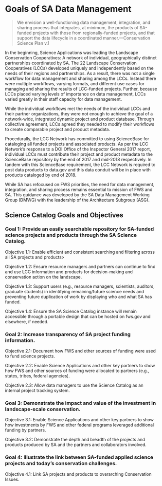 # Goals of SA Data Management

> We envision a well-functioning data management, integration, and sharing process that integrates, at minimum, the products of SA-funded projects with those from regionally-funded projects, and that support the data lifecycle in a coordinated manner.—Conservation Science Plan v.1

In the beginning, Science Applications was leading the Landscape Conservation Cooperatives:  A network of individual, geographically distinct partnerships coordinated by SA.  The 22 Landscape Conservation Cooperatives \(LCCs\) developed uniquely and independently based on the needs of their regions and partnerships. As a result, there was not a single workflow for data management and sharing among the LCCs. Instead there were multiple workflows, varying formats, and different use cases for managing and sharing the results of LCC-funded projects. Further, because LCCs placed varying levels of importance on data management, LCCs varied greatly in their staff capacity for data management.

While the individual workflows met the needs of the individual LCCs and their partner organizations, they were not enough to achieve the goal of a network-wide, integrated dynamic project and product database. Through collective agreement, LCCs agreed they needed to modify their workflows to create comparable project and product metadata.

Procedurally, the LCC Network has committed to using ScienceBase for cataloging all funded projects and associated products. As per the LCC Network’s response to a DOI Office of the Inspector General 2017 report, individual LCCs must contribute their project and product metadata to the ScienceBase repository by the end of 2017 and mid-2018 respectively. In tandem with this ScienceBase requirement, the LCC Network is required to post data products to data.gov and this data conduit will be in place with products cataloged by end of 2018.

While SA has refocused on FWS priorities, the need for data management, integration, and sharing process remains essential to mission of FWS and SA. This guidance was developed by the SA Data Management Working Group \(DMWG\) with the leadership of the Architecture Subgroup \(ASG\).

## Science Catalog Goals and Objectives

### Goal 1: Provide an easily searchable repository for SA-funded science projects and products through the SA Science Catalog.

Objective 1.1: Enable efficient and consistent searching and filtering across all SA projects and products&gt;

Objective 1.2: Ensure resource managers and partners can continue to find and use LCC information and products for decision-making and conservation action on the landscape.

Objective 1.3: Support users \(e.g., resource managers, scientists, auditors, graduate students\) in identifying remaining/future science needs and preventing future duplication of work by displaying who and what SA has funded.

Objective 1.4: Ensure the SA Science Catalog instance will remain accessible through a portable design that can be hosted on fws.gov and elsewhere, if needed.

### Goal 2: Increase transparency of SA project funding information.

Objective 2.1: Document how FWS and other sources of funding were used to fund science projects.

Objective 2.2: Enable Science Applications and other key partners to show how FWS and other sources of funding were allocated to partners \(e.g., states, tribes, federal agencies\).

Objective 2.3: Allow data managers to use the Science Catalog as an internal project tracking system.

### Goal 3: Demonstrate the impact and value of the investment in landscape-scale conservation.

Objective 3.1: Enable Science Applications and other key partners to show how investments by FWS and other federal programs leveraged additional funding by partners.

Objective 3.2: Demonstrate the depth and breadth of the projects and products produced by SA and the partners and collaborators involved.

### Goal 4: Illustrate the link between SA-funded applied science projects and today’s conservation challenges.

Objective 4.1: Link SA projects and products to overarching Conservation Issues.

